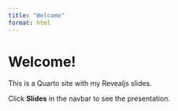 ```yaml
---
title: "Welcome"
format: html
---
```


# Welcome!

This is a Quarto site with my Revealjs slides.

Click **Slides** in the navbar to see the presentation.
